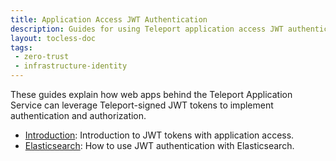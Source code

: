 ```yaml
---
title: Application Access JWT Authentication
description: Guides for using Teleport application access JWT authentication.
layout: tocless-doc
tags:
 - zero-trust
 - infrastructure-identity
---
```


These guides explain how web apps behind the Teleport Application Service can
leverage Teleport-signed JWT tokens to implement authentication and
authorization.

- [Introduction](introduction.mdx): Introduction to JWT tokens with application access.
- [Elasticsearch](elasticsearch.mdx): How to use JWT authentication with Elasticsearch.
